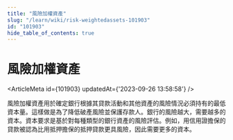 ```yaml
---
title: "風險加權資產"
slug: "/learn/wiki/risk-weightedassets-101903"
id: "101903"
hide_table_of_contents: true
---
```



# 風險加權資產

<ArticleMeta id={101903} updatedAt={'2023-09-26 13:58:58'} />
<div className='border-solid border-b border-t-0 my-4 border-[var(--ifm-color-gray-300)]' />

風險加權資產用於確定銀行根據其貸款活動和其他資產的風險情況必須持有的最低資本量。這樣做是為了降低破產風險並保護存款人。銀行的風險越大，需要越多的資本。資本要求是基於對每種類型的銀行資產的風險評估。例如，用信用證擔保的貸款被認為比用抵押擔保的抵押貸款更具風險，因此需要更多的資本。
